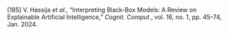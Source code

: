 \[185\]	V. Hassija *et al.*, “Interpreting Black-Box Models: A Review on Explainable Artificial Intelligence,” *Cognit. Comput.*, vol. 16, no. 1, pp. 45–74, Jan. 2024\.
